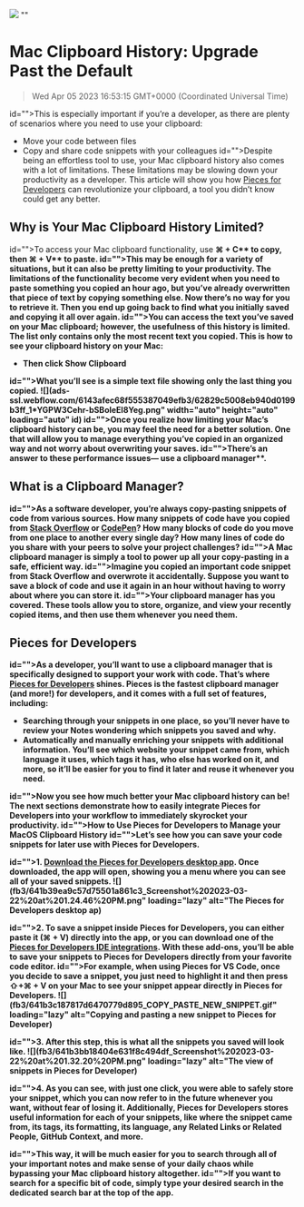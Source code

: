 ![](https://uploads-ssl.webflow.com/6143afec68f555387049efb3/62f2b54613f471a9ebc0d950_mac-clipboard-history.jpg)
""
# Mac Clipboard History: Upgrade Past the Default
> Wed Apr 05 2023 16:53:15 GMT+0000 (Coordinated Universal Time)

id="">This is especially important if you’re a developer, as there are plenty of scenarios where you need to use your clipboard:
- Move your code between files
- Copy and share code snippets with your colleagues
id="">Despite being an effortless tool to use, your Mac clipboard history also comes with a lot of limitations. These limitations may be slowing down your productivity as a developer. This article will show you how <a href="https://code.pieces.app/install" target="_blank" id="">Pieces for Developers</a> can revolutionize your clipboard, a tool you didn’t know could get any better.

## Why is Your Mac Clipboard History Limited?
id="">To access your Mac clipboard functionality, use <strong id="">⌘ + C** to copy, then <strong id="">⌘ + V** to paste.
id="">This may be enough for a variety of situations, but it can also be pretty limiting to your productivity. The limitations of the functionality become very evident when you need to paste something you copied an hour ago, but you’ve already overwritten that piece of text by copying something else. Now there’s no way for you to retrieve it. Then you end up going back to find what you initially saved and copying it all over again.
id="">You can access the text you’ve saved on your Mac clipboard; however, the usefulness of this history is limited. The list only contains only the most recent text you copied. This is how to see your clipboard history on your Mac: 

- Then click Show Clipboard

id="">What you’ll see is a simple text file showing only the last thing you copied.
![](ads-ssl.webflow.com/6143afec68f555387049efb3/62829c5008eb940d0199b3ff_1*YGPW3Cehr-bSBoleEl8Yeg.png" width="auto" height="auto" loading="auto" id)
id="">Once you realize how limiting your Mac’s clipboard history can be, you may feel the need for a better solution. One that will allow you to manage everything you’ve copied in an organized way and not worry about overwriting your saves.
id="">There’s an answer to these performance issues— use a <strong id="">clipboard manager**.

## What is a Clipboard Manager?
id="">As a software developer, you’re always copy-pasting snippets of code from various sources. How many snippets of code have you copied from <a href="https://stackoverflow.com/" target="_blank" id="">Stack Overflow</a> or <a href="https://codepen.io/" target="_blank" id="">CodePen</a>? How many blocks of code do you move from one place to another every single day? How many lines of code do you share with your peers to solve your project challenges?
id="">A Mac clipboard manager is simply a tool to power up all your copy-pasting in a safe, efficient way.
id="">Imagine you copied an important code snippet from Stack Overflow and overwrote it accidentally. Suppose you want to save a block of code and use it again in an hour without having to worry about where you can store it.
id="">Your clipboard manager has you covered. These tools allow you to store, organize, and view your recently copied items, and then use them whenever you need them.

## Pieces for Developers
id="">As a developer, you’ll want to use a clipboard manager that is specifically designed to support your work with code. That’s where <a href="https://code.pieces.app/" target="_blank" id="">Pieces for Developers</a> shines. Pieces is the fastest clipboard manager (and more!) for developers, and it comes with a full set of features, including:
- Searching through your snippets in one place, so you’ll never have to review your Notes wondering which snippets you saved and why.
- Automatically and manually enriching your snippets with additional information. You’ll see which website your snippet came from, which language it uses, which tags it has, who else has worked on it, and more, so it’ll be easier for you to find it later and reuse it whenever you need.

id="">Now you see how much better your Mac clipboard history can be! The next sections demonstrate how to easily integrate Pieces for Developers into your workflow to immediately skyrocket your productivity.
id="">How to Use Pieces for Developers to Manage your MacOS Clipboard History
id="">Let’s see how you can save your code snippets for later use with Pieces for Developers.

id="">1. <a href="https://code.pieces.app/install" target="_blank">Download the Pieces for Developers desktop app</a>. Once downloaded, the app will open, showing you a menu where you can see all of your saved snippets.
![](fb3/641b39ea9c57d75501a861c3_Screenshot%202023-03-22%20at%201.24.46%20PM.png" loading="lazy" alt="The Pieces for Developers desktop ap)

id="">2. To save a snippet inside Pieces for Developers, you can either paste it (⌘ + V) directly into the app, or you can download one of the <a href="https://code.pieces.app/plugins" target="_blank" id="">Pieces for Developers IDE integrations</a>. With these add-ons, you’ll be able to save your snippets to Pieces for Developers directly from your favorite code editor.
id="">For example, when using Pieces for VS Code, once you decide to save a snippet, you just need to highlight it and then press ⇧+⌘ + V on your Mac to see your snippet appear directly in Pieces for Developers.
![](fb3/641b3c187817d6470779d895_COPY_PASTE_NEW_SNIPPET.gif" loading="lazy" alt="Copying and pasting a new snippet to Pieces for Developer)

id="">3. After this step, this is what all the snippets you saved will look like.
![](fb3/641b3bb18404e631f8c494df_Screenshot%202023-03-22%20at%201.32.20%20PM.png" loading="lazy" alt="The view of snippets in Pieces for Developer)

id="">4. As you can see, with just one click, you were able to safely store your snippet, which you can now refer to in the future whenever you want, without fear of losing it. Additionally, Pieces for Developers stores useful information for each of your snippets, like where the snippet came from, its tags, its formatting, its language, any Related Links or Related People, GitHub Context, and more.

id="">This way, it will be much easier for you to search through all of your important notes and make sense of your daily chaos while bypassing your Mac clipboard history altogether.
id="">If you want to search for a specific bit of code, simply type your desired search in the dedicated search bar at the top of the app.
